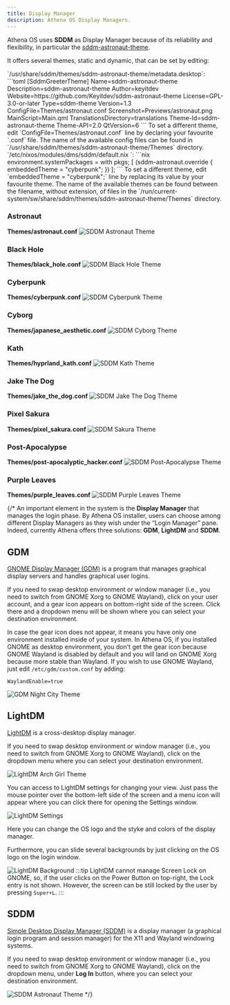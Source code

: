 ```yaml
---
title: Display Manager
description: Athena OS Display Managers.
---
```


Athena OS uses **SDDM** as Display Manager because of its reliability and flexibility, in particular the [sddm-astronaut-theme](https://github.com/Keyitdev/sddm-astronaut-theme).

It offers several themes, static and dynamic, that can be set by editing:

<Tabs>
<TabItem label="Athena Arch">
`/usr/share/sddm/themes/sddm-astronaut-theme/metadata.desktop`:
```toml
[SddmGreeterTheme]
Name=sddm-astronaut-theme
Description=sddm-astronaut-theme
Author=keyitdev
Website=https://github.com/Keyitdev/sddm-astronaut-theme
License=GPL-3.0-or-later
Type=sddm-theme
Version=1.3
ConfigFile=Themes/astronaut.conf
Screenshot=Previews/astronaut.png
MainScript=Main.qml
TranslationsDirectory=translations
Theme-Id=sddm-astronaut-theme
Theme-API=2.0
QtVersion=6
```
To set a different theme, edit `ConfigFile=Themes/astronaut.conf` line by declaring your favourite `.conf` file. The name of the available config files can be found in `/usr/share/sddm/themes/sddm-astronaut-theme/Themes` directory.
</TabItem>
<TabItem label="Athena Nix">
`/etc/nixos/modules/dms/sddm/default.nix
`:
```nix
    environment.systemPackages = with pkgs; [
      (sddm-astronaut.override {
        embeddedTheme = "cyberpunk";
      })
    ];
```
To set a different theme, edit `embeddedTheme = "cyberpunk";` line by replacing its value by your favourite theme. The name of the available themes can be found between the filename, without extension, of files in the `/run/current-system/sw/share/sddm/themes/sddm-astronaut-theme/Themes` directory.
</TabItem>
</Tabs>

### Astronaut
**Themes/astronaut.conf**
![SDDM Astronaut Theme](@assets/images/sddm-astronaut.png)

### Black Hole
**Themes/black_hole.conf**
![SDDM Black Hole Theme](@assets/images/sddm-black_hole.png)

### Cyberpunk
**Themes/cyberpunk.conf**
![SDDM Cyberpunk Theme](@assets/images/sddm-cyberpunk.png)

### Cyborg
**Themes/japanese_aesthetic.conf**
![SDDM Cyborg Theme](@assets/images/sddm-japanese_aesthetic.png)

### Kath
**Themes/hyprland_kath.conf**
![SDDM Kath Theme](@assets/images/sddm-kath.gif)

### Jake The Dog
**Themes/jake_the_dog.conf**
![SDDM Jake The Dog Theme](@assets/images/sddm-jake_the_dog.gif)

### Pixel Sakura
**Themes/pixel_sakura.conf**
![SDDM Sakura Theme](@assets/images/sddm-pixel_sakura.gif)

### Post-Apocalypse
**Themes/post-apocalyptic_hacker.conf**
![SDDM Post-Apocalypse Theme](@assets/images/sddm-post_apocalyptic_hacker.png)

### Purple Leaves
**Themes/purple_leaves.conf**
![SDDM Purple Leaves Theme](@assets/images/sddm-purple_leaves.png)

{/*
An important element in the system is the **Display Manager** that manages the login phase. By Athena OS installer, users can choose among different Display Managers as they wish under the “Login Manager” pane. Indeed, currently Athena offers three solutions: **GDM**, **LightDM** and **SDDM**.

## GDM

[GNOME Display Manager (GDM)](https://wiki.archlinux.org/title/GDM) is a program that manages graphical display servers and handles graphical user logins.

If you need to swap desktop environment or window manager (i.e., you need to switch from GNOME Xorg to GNOME Wayland), click on your user account, and a gear icon appears on bottom-right side of the screen. Click there and a dropdown menu will be shown where you can select your destination environment.

In case the gear icon does not appear, it means you have only one environment installed inside of your system. In Athena OS, if you installed GNOME as desktop environment, you don't get the gear icon because GNOME Wayland is disabled by default and you will land on GNOME Xorg because more stable than Wayland. If you wish to use GNOME Wayland, just edit `/etc/gdm/custom.conf` by adding:
```
WaylandEnable=true
```

![GDM Night City Theme](@assets/images/gdm-nightcity.png)

## LightDM

[LightDM](https://wiki.archlinux.org/title/LightDM) is a cross-desktop display manager.

If you need to swap desktop environment or window manager (i.e., you need to switch from GNOME Xorg to GNOME Wayland), click on the dropdown menu where you can select your destination environment.

![LightDM Arch Girl Theme](@assets/images/lightdm-penguin.png)

You can access to LightDM settings for changing your view. Just pass the mouse pointer over the bottom-left side of the screen and a menu icon will appear where you can click there for opening the Settings window.

![LightDM Settings](@assets/images/lightdm-penguin-settings.png)

Here you can change the OS logo and the styke and colors of the display manager.

Furthermore, you can slide several backgrounds by just clicking on the OS logo on the login window.

![LightDM Background](@assets/images/lightdm-penguin-background.png)
:::tip
LightDM cannot manage Screen Lock on GNOME, so, if the user clicks on the Power Button on top-right, the Lock entry is not shown. However, the screen can be still locked by the user by pressing `Super+L`.
:::

## SDDM

[Simple Desktop Display Manager (SDDM)](https://wiki.archlinux.org/title/SDDM) is a display manager (a graphical login program and session manager) for the X11 and Wayland windowing systems.

If you need to swap desktop environment or window manager (i.e., you need to switch from GNOME Xorg to GNOME Wayland), click on the dropdown menu, under **Log In** button, where you can select your destination environment.

![SDDM Astronaut Theme](@assets/images/sddm-astronaut.png)
*/}

<ImageComponent />